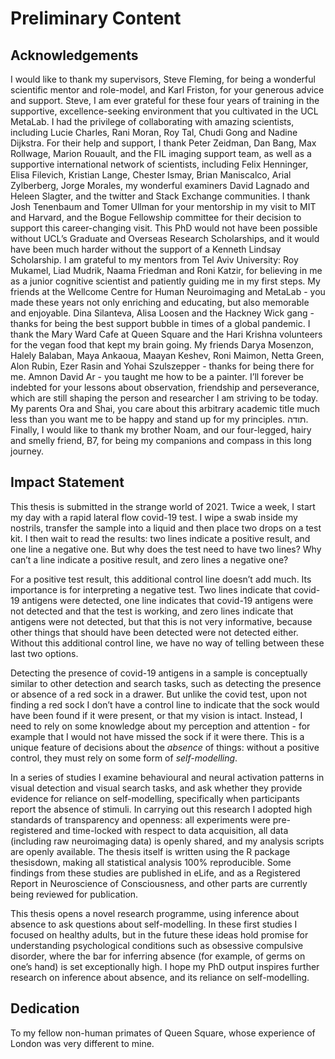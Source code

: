 # Preliminary Content {-}

## Acknowledgements {-}

I would like to thank my supervisors, Steve Fleming, for being a wonderful scientific mentor and role-model, and Karl Friston, for your generous advice and support. Steve, I am ever grateful for these four years of training in the supportive, excellence-seeking environment that you cultivated in the UCL MetaLab. I had the privilege of collaborating with amazing scientists, including Lucie Charles, Rani Moran, Roy Tal, Chudi Gong and Nadine Dijkstra. For their help and support, I thank Peter Zeidman, Dan Bang, Max Rollwage, Marion Rouault, and the FIL imaging support team, as well as a supportive international network of scientists, including Felix Henninger, Elisa Filevich, Kristian Lange, Chester Ismay, Brian Maniscalco, Arial Zylberberg, Jorge Morales, my wonderful examiners David Lagnado and Heleen Slagter, and the twitter and Stack Exchange communities. I thank Josh Tenenbaum and Tomer Ullman for your mentorship in my visit to MIT and Harvard, and the Bogue Fellowship committee for their decision to support this career-changing visit. This PhD would not have been possible without UCL's Graduate and Overseas Research Scholarships, and it would have been much harder without the support of a Kenneth Lindsay Scholarship. I am grateful to my mentors from Tel Aviv University: Roy Mukamel, Liad Mudrik, Naama Friedman and Roni Katzir, for believing in me as a junior cognitive scientist and patiently guiding me in my first steps. My friends at the Wellcome Centre for Human Neuroimaging and MetaLab  - you made these years not only enriching and educating, but also memorable and enjoyable. Dina Silanteva, Alisa Loosen and the Hackney Wick gang - thanks for being the best support bubble in times of a global pandemic. I thank the Mary Ward Cafe at Queen Square and the Hari Krishna volunteers for the vegan food that kept my brain going. My friends Darya Mosenzon, Halely Balaban, Maya Ankaoua, Maayan Keshev, Roni Maimon, Netta Green, Alon Rubin, Ezer Rasin and Yohai Szulszepper - thanks for being there for me.  Amnon David Ar - you taught me how to be a painter. I'll forever be indebted for your lessons about observation, friendship and perseverance, which are still shaping the person and researcher I am striving to be today. My parents Ora and Shai, you care about this arbitrary academic title much less than you want me to be happy and stand up for my principles. תודה. Finally, I would like to thank my brother Noam, and our four-legged, hairy and smelly friend, B7, for being my companions and compass in this long journey.


## Impact Statement {-}

This thesis is submitted in the strange world of 2021. Twice a week, I start my day with a rapid lateral flow covid-19 test. I wipe a swab inside my nostrils, transfer the sample into a liquid and then place two drops on a test kit. I then wait to read the results: two lines indicate a positive result, and one line a negative one. But why does the test need to have two lines? Why can’t a line indicate a positive result, and zero lines a negative one?

  For a positive test result, this additional control line doesn’t add much. Its importance is for interpreting a negative test. Two lines indicate that covid-19 antigens were detected, one line indicates that covid-19 antigens were not detected and that the test is working, and zero lines indicate that antigens were not detected, but that this is not very informative, because other things that should have been detected were not detected either. Without this additional control line, we have no way of telling between these last two options.

Detecting the presence of covid-19 antigens in a sample is conceptually similar to other detection and search tasks, such as detecting the presence or absence of a red sock in a drawer. But unlike the covid test, upon not finding a red sock I don’t have a control line to indicate that the sock would have been found if it were present, or that my vision is intact. Instead, I need to rely on some knowledge about my perception and attention - for example that I would not have missed the sock if it were there. This is a unique feature of decisions about the *absence* of things: without a positive control, they must rely on some form of *self-modelling*.

In a series of studies I examine behavioural and neural activation patterns in visual detection and visual search tasks, and ask whether they provide evidence for reliance on self-modelling, specifically when participants report the absence of stimuli. In carrying out this research I adopted high standards of transparency and openness: all experiments were pre-registered and time-locked with respect to data acquisition, all data (including raw neuroimaging data) is openly shared, and my analysis scripts are openly available. The thesis itself is written using the R package thesisdown, making all statistical analysis 100% reproducible. Some findings from these studies are published in eLife, and as a Registered Report in Neuroscience of Consciousness, and other parts are currently being reviewed for publication.

This thesis opens a novel research programme, using inference about absence to ask questions about self-modelling. In these first studies I focused on healthy adults, but in the future these ideas hold promise for understanding psychological conditions such as obsessive compulsive disorder, where the bar for inferring absence (for example, of germs on one’s hand) is set exceptionally high. I hope my PhD output inspires further research on inference about absence, and its reliance on self-modelling.

## Dedication {-}

  To my fellow non-human primates of Queen Square, whose experience of London was very different to mine.

<!-- `r if(!knitr:::is_latex_output()) '## Abstract {-}'` -->

